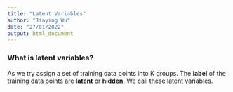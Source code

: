 ```yaml
---
title: "Latent Variables"
author: "Jiaying Wu"
date: "27/01/2022"
output: html_document
---
```


### What is latent variables?

As we try assign a set of training data points into K groups. The **label** of the training data points are **latent** or **hidden**. We call these latent variables.